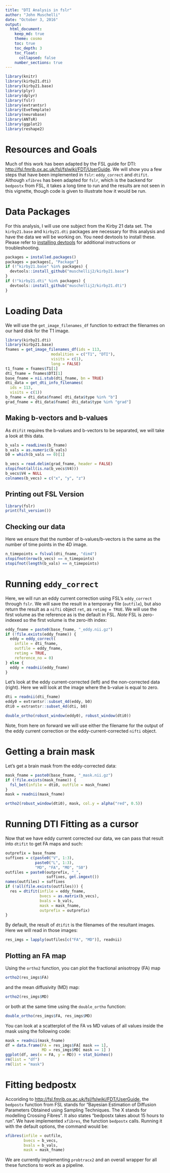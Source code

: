 ```yaml
---
title: "DTI Analysis in fslr"
author: "John Muschelli"
date: "October 3, 2016"
output: 
  html_document:
    keep_md: true
    theme: cosmo
    toc: true
    toc_depth: 3
    toc_float:
      collapsed: false
    number_sections: true      
---
```


```r
library(knitr)
library(kirby21.dti)
library(kirby21.base)
library(plyr)
library(dplyr)
library(fslr)
library(extrantsr)
library(EveTemplate)
library(neurobase)
library(ANTsR)
library(ggplot2)
library(reshape2)
```

# Resources and Goals
Much of this work has been adapted by the FSL guide for DTI: [http://fsl.fmrib.ox.ac.uk/fsl/fslwiki/FDT/UserGuide](http://fsl.fmrib.ox.ac.uk/fsl/fslwiki/FDT/UserGuide).  We will show you a few steps that have been implemented in `fslr`: `eddy_correct` and `dtifit`.  Although `xfibres` has been adapted for `fslr`, which is the backend for `bedpostx` from FSL, it takes a long time to run and the results are not seen in this vignette, though code is given to illustrate how it would be run.


# Data Packages

For this analysis, I will use one subject from the Kirby 21 data set.  The `kirby21.base` and `kirby21.dti` packages are necessary for this analysis and have the data we will be working on.  You need devtools to install these.  Please refer to [installing devtools](../installing_devtools/index.html) for additional instructions or troubleshooting.


```r
packages = installed.packages()
packages = packages[, "Package"]
if (!"kirby21.base" %in% packages) {
  devtools::install_github("muschellij2/kirby21.base")
}
if (!"kirby21.dti" %in% packages) {
  devtools::install_github("muschellij2/kirby21.dti")
}
```

# Loading Data

We will use the `get_image_filenames_df` function to extract the filenames on our hard disk for the T1 image.  

```r
library(kirby21.dti)
library(kirby21.base)
fnames = get_image_filenames_df(ids = 113, 
                    modalities = c("T1", "DTI"), 
                    visits = c(1),
                    long = FALSE)
t1_fname = fnames$T1[1]
dti_fname = fnames$DTI[1]
base_fname = nii.stub(dti_fname, bn = TRUE)
dti_data = get_dti_info_filenames(
  ids = 113, 
  visits = c(1))
b_fname = dti_data$fname[ dti_data$type %in% "b"]
grad_fname = dti_data$fname[ dti_data$type %in% "grad"]
```



## Making b-vectors and b-values
As `dtifit` requires the b-values and b-vectors to be separated, we will take a look at this data.

```r
b_vals = readLines(b_fname)
b_vals = as.numeric(b_vals)
b0 = which(b_vals == 0)[1]

b_vecs = read.delim(grad_fname, header = FALSE)
stopifnot(all(is.na(b_vecs$V4)))
b_vecs$V4 = NULL
colnames(b_vecs) = c("x", "y", "z")

```

## Printing out FSL Version

```r
library(fslr)
print(fsl_version())
```

## Checking our data
Here we ensure that the number of b-values/b-vectors is the same as the number of time points in the 4D image.

```r
n_timepoints = fslval(dti_fname, "dim4")
stopifnot(nrow(b_vecs) == n_timepoints)
stopifnot(length(b_vals) == n_timepoints)
```


# Running `eddy_correct`
Here, we will run an eddy current correction using FSL's `eddy_correct` through `fslr`.  We will save the result in a temporary file (`outfile`), but also return the result as a `nifti` object `ret`, as `retimg = TRUE`.  We will use the first volume as the reference as is the default in FSL.  *Note* FSL is zero-indexed so the first volume is the zero-ith index:

```r
eddy_fname = paste0(base_fname, "_eddy.nii.gz")
if (!file.exists(eddy_fname)) {
  eddy = eddy_correct(
    infile = dti_fname, 
    outfile = eddy_fname, 
    retimg = TRUE, 
    reference_no = 0)
} else {
  eddy = readnii(eddy_fname)
}
```

Let's look at the eddy current-corrected (left) and the non-corrected data (right).  Here we will look at the image where the b-value is equal to zero.  

```r
dti = readnii(dti_fname)
eddy0 = extrantsr::subset_4d(eddy, b0)
dti0 = extrantsr::subset_4d(dti, b0)
```

```r
double_ortho(robust_window(eddy0), robust_window(dti0))
```

Note, from here on forward we will use either the filename for the output of the eddy current correction or the eddy-current-corrected `nifti` object.

# Getting a brain mask

Let's get a brain mask from the eddy-corrected data:

```r
mask_fname = paste0(base_fname, "_mask.nii.gz")
if (!file.exists(mask_fname)) {
  fsl_bet(infile = dti0, outfile = mask_fname)
} 
mask = readnii(mask_fname)
```

```r
ortho2(robust_window(dti0), mask, col.y = alpha("red", 0.5))
```


# Running DTI Fitting as a cursor

Now that we have eddy current corrected our data, we can pass that result into `dtifit` to get FA maps and such:
```r
outprefix = base_fname
suffixes = c(paste0("V", 1:3),
             paste0("L", 1:3),
             "MD", "FA", "MO", "S0")
outfiles = paste0(outprefix, "_", 
                  suffixes, get.imgext())
names(outfiles) = suffixes
if (!all(file.exists(outfiles))) {
  res = dtifit(infile = eddy_fname, 
               bvecs = as.matrix(b_vecs),
               bvals = b_vals, 
               mask = mask_fname,
               outprefix = outprefix)
}
```

By default, the result of `dtifit` is the filenames of the resultant images.  Here we will read in those images:
```r
res_imgs = lapply(outfiles[c("FA", "MD")], readnii)
```

## Plotting an FA map
Using the `ortho2` function, you can plot the fractional anisotropy (FA) map
```r
ortho2(res_imgs$FA)
```

and the mean diffusivity (MD) map:
```r
ortho2(res_imgs$MD)
```

or both at the same time using the `double_ortho` function:
```r
double_ortho(res_imgs$FA, res_imgs$MD)
```

You can look at a scatterplot of the FA vs MD values of all values inside the mask using the following code:
```r
mask = readnii(mask_fname)
df = data.frame(FA = res_imgs$FA[ mask == 1], 
                MD = res_imgs$MD[ mask == 1] )
ggplot(df, aes(x = FA, y = MD)) + stat_binhex()
rm(list = "df")
rm(list = "mask")
```

# Fitting bedpostx

Accoriding to [http://fsl.fmrib.ox.ac.uk/fsl/fslwiki/FDT/UserGuide](http://fsl.fmrib.ox.ac.uk/fsl/fslwiki/FDT/UserGuide), the `bedpostx` function from FSL stands for "Bayesian Estimation of Diffusion Parameters Obtained using Sampling Techniques. The X stands for modelling Crossing Fibres".  It also states "bedpostx takes about 15 hours to run".  We have implemented `xfibres`, the function `bedpostx` calls.  Running it with the default options, the command would be:

```r
xfibres(infile = outfile, 
        bvecs = b_vecs,
        bvals = b_vals,
        mask = mask_fname)
```
        
We are currently implementing `probtracx2` and an overall wrapper for all these functions to work as a pipeline.
